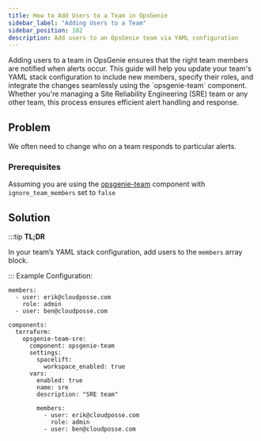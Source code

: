 ```yaml
---
title: How to Add Users to a Team in OpsGenie
sidebar_label: "Adding Users to a Team"
sidebar_position: 102
description: Add users to an OpsGenie team via YAML configuration
---
```


<Intro>
Adding users to a team in OpsGenie ensures that the right team members are notified when alerts occur. This guide will help you update your team's YAML stack configuration to include new members, specify their roles, and integrate the changes seamlessly using the `opsgenie-team` component. Whether you're managing a Site Reliability Engineering (SRE) team or any other team, this process ensures efficient alert handling and response.
</Intro>

## Problem
We often need to change who on a team responds to particular alerts.

### Prerequisites
Assuming you are using the [opsgenie-team](/components/library/aws/opsgenie-team/) component with `ignore_team_members` set to `false`

## Solution

:::tip
**TL;DR**

In your team’s YAML stack configuration, add users to the `members` array block.

:::
Example Configuration:

```
members:
  - user: erik@cloudposse.com
    role: admin
  - user: ben@cloudposse.com
```

```
components:
  terraform:
    opsgenie-team-sre:
      component: opsgenie-team
      settings:
        spacelift:
          workspace_enabled: true
      vars:
        enabled: true
        name: sre
        description: "SRE team"

        members:
          - user: erik@cloudposse.com
            role: admin
          - user: ben@cloudposse.com
```


